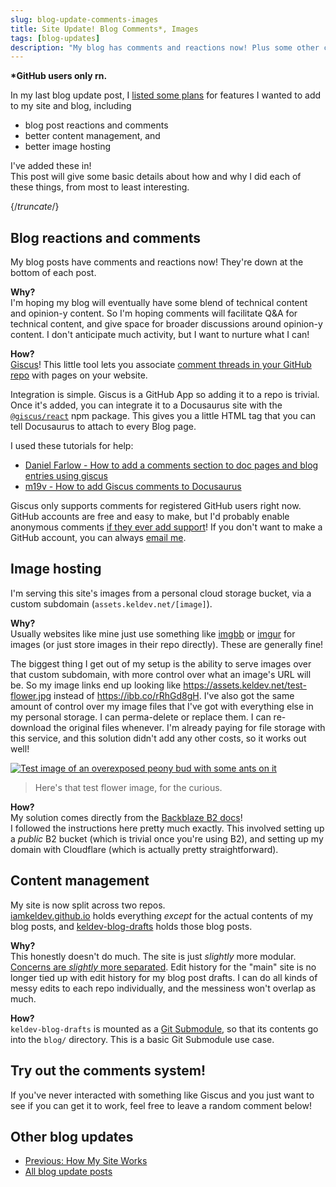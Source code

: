 ```yaml
---
slug: blog-update-comments-images
title: Site Update! Blog Comments*, Images
tags: [blog-updates]
description: "My blog has comments and reactions now! Plus some other changes."
---
```


**\*GitHub users only rn.**

In my last blog update post, I [listed some plans](/blog/how-my-site-works#plans-for-the-future) for features I wanted to add to my site and blog, including  
- blog post reactions and comments
- better content management, and
- better image hosting

I've added these in!  
This post will give some basic details about how and why I did each of these things, from most to least interesting.

{/*truncate*/}


## Blog reactions and comments

My blog posts have comments and reactions now! They're down at the bottom of each post.

**Why?**  
I'm hoping my blog will eventually have some blend of technical content and opinion-y content. So I'm hoping comments will facilitate Q&A for technical content, and give space for broader discussions around opinion-y content. I don't anticipate much activity, but I want to nurture what I can!

**How?**  
[Giscus](https://giscus.app/)! This little tool lets you associate [comment threads in your GitHub repo](https://docs.github.com/en/discussions/collaborating-with-your-community-using-discussions/about-discussions) with pages on your website. 

Integration is simple. Giscus is a GitHub App so adding it to a repo is trivial. Once it's added, you can integrate it to a Docusaurus site with the [`@giscus/react`](https://www.npmjs.com/package/@giscus/react) npm package. This gives you a little HTML tag that you can tell Docusaurus to attach to every Blog page.

I used these tutorials for help:
- [Daniel Farlow - How to add a comments section to doc pages and blog entries using giscus](https://dwf.dev/blog/2022/10/27/2022/giscus-comments)
- [m19v - How to add Giscus comments to Docusaurus](https://dev.to/m19v/how-to-add-giscus-comments-to-docusaurus-439h)

Giscus only supports comments for registered GitHub users right now. GitHub accounts are free and easy to make, but I'd probably enable anonymous comments [if they ever add support](https://github.com/giscus/giscus/issues/65)! If you don't want to make a GitHub account, you can always [email me](mailto:keldtdev@gmail.com).

## Image hosting

I'm serving this site's images from a personal cloud storage bucket, via a custom subdomain (`assets.keldev.net/[image]`).

**Why?**  
Usually websites like mine just use something like [imgbb](https://imgbb.com/) or [imgur](https://en.wikipedia.org/wiki/Imgur) for images (or just store images in their repo directly). These are generally fine!

The biggest thing I get out of my setup is the ability to serve images over that custom subdomain, with more control over what an image's URL will be. So my image links end up looking like https://assets.keldev.net/test-flower.jpg instead of https://ibb.co/rRhGd8gH. I've also got the same amount of control over my image files that I've got with everything else in my personal storage. I can perma-delete or replace them. I can re-download the original files whenever. I'm already paying for file storage with this service, and this solution didn't add any other costs, so it works out well!

<a class="zoomable" href="https://assets.keldev.net/test-flower.jpg" target="_blank"><img decoding="async" loading="lazy" alt="Test image of an overexposed peony bud with some ants on it" class="img_ev3q" src="https://assets.keldev.net/test-flower.jpg"/></a>
> Here's that test flower image, for the curious.

**How?**  
My solution comes directly from the [Backblaze B2 docs](https://www.backblaze.com/docs/cloud-storage-deliver-public-backblaze-b2-content-through-cloudflare-cdn)!  
I followed the instructions here pretty much exactly. This involved setting up a _public_ B2 bucket (which is trivial once you're using B2), and setting up my domain with Cloudflare (which is actually pretty straightforward).


## Content management

My site is now split across two repos.  
[iamkeldev.github.io](https://github.com/IAmKelDev/iamkeldev.github.io) holds everything _except_ for the actual contents of my blog posts, and [keldev-blog-drafts](https://github.com/IAmKelDev/keldev-blog-drafts) holds those blog posts.

**Why?**  
This honestly doesn't do much. The site is just _slightly_ more modular. [Concerns are _slightly_ more separated](https://en.wikipedia.org/wiki/Separation_of_concerns). Edit history for the "main" site is no longer tied up with edit history for my blog post drafts. I can do all kinds of messy edits to each repo individually, and the messiness won't overlap as much.

**How?**  
`keldev-blog-drafts` is mounted as a [Git Submodule](https://git-scm.com/book/en/v2/Git-Tools-Submodules), so that its contents go into the `blog/` directory. This is a basic Git Submodule use case.

## Try out the comments system!

If you've never interacted with something like Giscus and you just want to see if you can get it to work, feel free to leave a random comment below!

## Other blog updates

- [Previous: How My Site Works](/blog/how-my-site-works)
- [All blog update posts](/blog/tags/blog-updates)